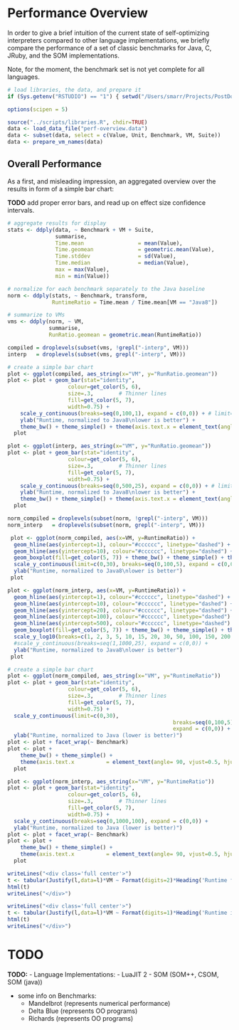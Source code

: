 Performance Overview
====================

In order to give a brief intuition of the current state of self-optimizing
interpreters compared to other language implementations, we briefly compare 
the performance of a set of classic benchmarks for Java, C, JRuby, and the SOM
implementations.

Note, for the moment, the benchmark set is not yet complete for all languages.

```r
# load libraries, the data, and prepare it
if (Sys.getenv("RSTUDIO") == "1") { setwd("/Users/smarr/Projects/PostDoc/SELF-OPT-INT/performance-overview") }

options(scipen = 5)

source("../scripts/libraries.R", chdir=TRUE)
data <- load_data_file("perf-overview.data")
data <- subset(data, select = c(Value, Unit, Benchmark, VM, Suite))
data <- prepare_vm_names(data)
```


Overall Performance
-------------------

As a first, and misleading impression, an aggregated overview over the results
in form of a simple bar chart:

**TODO** add proper error bars, and read up on effect size confidence intervals.

```r
# aggregate results for display
stats <- ddply(data, ~ Benchmark + VM + Suite,
               summarise,
               Time.mean                 = mean(Value),
               Time.geomean              = geometric.mean(Value),
               Time.stddev               = sd(Value),
               Time.median               = median(Value),
               max = max(Value),
               min = min(Value))

# normalize for each benchmark separately to the Java baseline
norm <- ddply(stats, ~ Benchmark, transform,
              RuntimeRatio = Time.mean / Time.mean[VM == "Java8"])

# summarize to VMs
vms <- ddply(norm, ~ VM,
             summarise,
             RunRatio.geomean = geometric.mean(RuntimeRatio))

compiled = droplevels(subset(vms, !grepl("-interp", VM)))
interp   = droplevels(subset(vms, grepl("-interp", VM)))

# create a simple bar chart
plot <- ggplot(compiled, aes_string(x="VM", y="RunRatio.geomean"))
plot <- plot + geom_bar(stat="identity",
                   colour=get_color(5, 6),
                   size=.3,        # Thinner lines
                   fill=get_color(5, 7),
                   width=0.75) +
    scale_y_continuous(breaks=seq(0,100,1), expand = c(0,0)) + # limit=c(0,11)
    ylab("Runtime, normalized to Java8\nlower is better") +
    theme_bw() + theme_simple() + theme(axis.text.x = element_text(angle= 90, vjust=0.5, hjust=1))
  plot

plot <- ggplot(interp, aes_string(x="VM", y="RunRatio.geomean"))
plot <- plot + geom_bar(stat="identity",
                   colour=get_color(5, 6),
                   size=.3,        # Thinner lines
                   fill=get_color(5, 7),
                   width=0.75) +
    scale_y_continuous(breaks=seq(0,500,25), expand = c(0,0)) + # limit=c(0,11)
    ylab("Runtime, normalized to Java8\nlower is better") +
    theme_bw() + theme_simple() + theme(axis.text.x = element_text(angle= 90, vjust=0.5, hjust=1))
  plot
```

```r
norm_compiled = droplevels(subset(norm, !grepl("-interp", VM)))
norm_interp   = droplevels(subset(norm, grepl("-interp", VM)))

 plot <- ggplot(norm_compiled, aes(x=VM, y=RuntimeRatio)) +
  geom_hline(aes(yintercept=1), colour="#cccccc", linetype="dashed") +
  geom_hline(aes(yintercept=10), colour="#cccccc", linetype="dashed") +
  geom_boxplot(fill=get_color(5, 7)) + theme_bw() + theme_simple() + theme(axis.text.x = element_text(angle= 90, vjust=0.5, hjust=1)) +
  scale_y_continuous(limit=c(0,30), breaks=seq(0,100,5), expand = c(0,0)) + 
  ylab("Runtime, normalized to Java8\nlower is better")
 plot

plot <- ggplot(norm_interp, aes(x=VM, y=RuntimeRatio)) +
  geom_hline(aes(yintercept=1), colour="#cccccc", linetype="dashed") +
  geom_hline(aes(yintercept=10), colour="#cccccc", linetype="dashed") +
  geom_hline(aes(yintercept=20), colour="#cccccc", linetype="dashed") +
  geom_hline(aes(yintercept=100), colour="#cccccc", linetype="dashed") +
  geom_hline(aes(yintercept=500), colour="#cccccc", linetype="dashed") +
  geom_boxplot(fill=get_color(5, 7)) + theme_bw() + theme_simple() + theme(axis.text.x = element_text(angle= 90, vjust=0.5, hjust=1)) +
  scale_y_log10(breaks=c(1, 2, 3, 5, 10, 15, 20, 30, 50, 100, 150, 200, 300, 500, 700, 900, 1000), expand = c(0,0))+
  #scale_y_continuous(breaks=seq(1,1000,25), expand = c(0,0)) + 
  ylab("Runtime, normalized to Java8\nlower is better")
 plot
```

```r
# create a simple bar chart
plot <- ggplot(norm_compiled, aes_string(x="VM", y="RuntimeRatio"))
plot <- plot + geom_bar(stat="identity",
                   colour=get_color(5, 6),
                   size=.3,        # Thinner lines
                   fill=get_color(5, 7),
                   width=0.75) +
  scale_y_continuous(limit=c(0,30),
                                                    breaks=seq(0,100,5),
                                                    expand = c(0,0)) +
  ylab("Runtime, normalized to Java (lower is better)")
plot <- plot + facet_wrap(~ Benchmark)
plot <- plot +
    theme_bw() + theme_simple() +
    theme(axis.text.x          = element_text(angle= 90, vjust=0.5, hjust=1))
  plot

plot <- ggplot(norm_interp, aes_string(x="VM", y="RuntimeRatio"))
plot <- plot + geom_bar(stat="identity",
                   colour=get_color(5, 6),
                   size=.3,        # Thinner lines
                   fill=get_color(5, 7),
                   width=0.75) +
  scale_y_continuous(breaks=seq(0,1000,100), expand = c(0,0)) +
  ylab("Runtime, normalized to Java (lower is better)")
plot <- plot + facet_wrap(~ Benchmark)
plot <- plot +
    theme_bw() + theme_simple() +
    theme(axis.text.x          = element_text(angle= 90, vjust=0.5, hjust=1))
  plot

```

```r
writeLines("<div class='full center'>")
t <- tabular(Justify(l,data=l)*VM ~ Format(digits=2)*Heading('Runtime factor compared to Java8')*Benchmark*Heading()*RuntimeRatio*Justify(data=r)*(Heading()*mean),  data=droplevels(norm))
html(t)
writeLines("</div>")
```

```r
writeLines("<div class='full center'>")
t <- tabular(Justify(l,data=l)*VM ~ Format(digits=1)*Heading('Runtime in ms')*Benchmark*Heading()*Value*Justify(data=r)*(mean + sd),  data=droplevels(data))
html(t)
writeLines("</div>")
```




TODO
====

**TODO:**
 - Language Implementations:
    - LuaJIT 2
    - SOM (SOM++, CSOM, SOM (java))

 - some info on Benchmarks:
    - Mandelbrot (represents numerical performance)
    - Delta Blue (represents OO programs)
    - Richards   (represents OO programs)

